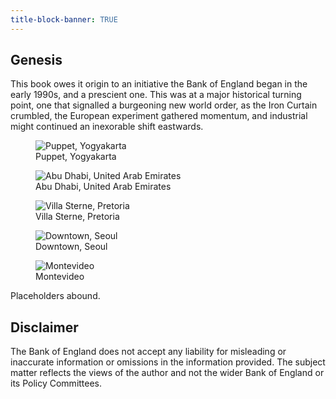```yaml
---
title-block-banner: TRUE
---
```


## Genesis {#sec-genesis .unnumbered}

This book owes it origin to an initiative the Bank of England began in the early 1990s, and a prescient one. This was at a major historical turning point, one that signalled a burgeoning new world order, as the Iron Curtain crumbled, the European experiment gathered momentum, and industrial might continued an inexorable shift eastwards.

::: {layout-ncol=2}

![Puppet, Yogyakarta](Yogyakarta.jpg)

![Abu Dhabi, United Arab Emirates](AbuDhabi.jpg)

![Villa Sterne, Pretoria](Specs.GIF)

![Downtown, Seoul](Korea.jpg)

:::

![Montevideo](Montevideo.jpg)

Placeholders abound.


::: {.callout-note}
## Disclaimer

The Bank of England does not accept any liability for misleading or inaccurate information or omissions in the information provided. The subject matter reflects the views of the author and not the wider Bank of England or its Policy Committees.
:::